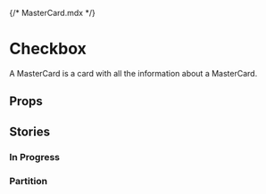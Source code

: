 {/* MasterCard.mdx */}



<Meta of={MasterCardStories} />

# Checkbox

A MasterCard is a card with all the information about a MasterCard.

<Canvas of={MasterCardStories.Default} />

## Props
<Controls />

## Stories

### In Progress

<Canvas of={MasterCardStories.In_progress} />

### Partition

<Canvas of={MasterCardStories.Partition} />

